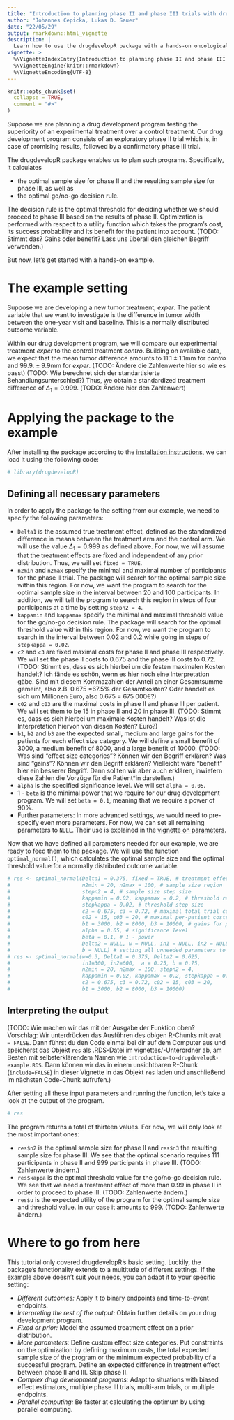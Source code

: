 ```yaml
---
title: "Introduction to planning phase II and phase III trials with drugdevelopR"
author: "Johannes Cepicka, Lukas D. Sauer"
date: "22/05/29"
output: rmarkdown::html_vignette
description: |
  Learn how to use the drugdevelopR package with a hands-on oncological example.
vignette: >
  %\VignetteIndexEntry{Introduction to planning phase II and phase III trials with drugdevelopR}
  %\VignetteEngine{knitr::rmarkdown}
  %\VignetteEncoding{UTF-8}
---
```


```r
knitr::opts_chunk$set(
  collapse = TRUE,
  comment = "#>"
)
```

Suppose we are planning a drug development program testing the superiority of an experimental treatment over a control treatment. Our  drug development program consists of an exploratory phase II trial which is, in case of promising results, followed by a confirmatory phase III trial.

The drugdevelopR package enables us to plan such programs. Specifically, it calculates

* the optimal sample size for phase II and the resulting sample size for phase III, as well as
* the optimal go/no-go decision rule.

The decision rule is the optimal threshold for deciding whether we should proceed to phase III based on the results of phase II. Optimization is performed with respect to a utility function which takes the program's cost, its success probability and its benefit for the patient into account. (TODO: Stimmt das? Gains oder benefit? Lass uns überall den gleichen Begriff verwenden.)

But now, let's get started with a hands-on example.

# The example setting

Suppose we are developing a new tumor treatment, *exper*. The patient variable that we want to investigate is the difference in tumor width between the one-year visit and baseline. This is a normally distributed outcome variable.

Within our drug development program, we will compare our experimental treatment *exper* to the control treatment *contro*. Building on available data, we expect that the mean tumor difference amounts to $11.1±1.1 \mathrm{mm}$ for *contro* and $99.9.±9.9 \mathrm{mm}$ for *exper*. (TODO: Ändere die Zahlenwerte hier so wie es passt) (TODO: Wie berechnet sich der standartisierte Behandlungsunterschied?) Thus, we obtain a standardized treatment difference of $\Delta_1 = 0.999$. (TODO: Ändere hier den Zahlenwert)

# Applying the package to the example

After installing the package according to the [installation instructions](https://sterniii3.github.io/drugdevelopR/#Installation), we can load it using the following code:
```r
# library(drugdevelopR)
```

## Defining all necessary parameters

In order to apply the package to the setting from our example, we need to specify the following parameters:

* `Delta1` is the assumed true treatment effect, defined as the standardized difference in means between the treatment arm and the control arm. We will use the value $\Delta_1 = 0.999$ as defined above. For now, we will assume that the treatment effects are fixed and independent of any prior distribution. Thus, we will set `fixed = TRUE`.
* `n2min` and `n2max` specify the minimal and maximal number of participants for the phase II trial. The package will search for the optimal sample size within this region. For now, we want the program to search for the optimal sample size in the interval between 20 and 100 participants. In addition, we will tell the program to search this region in steps of four participants at a time by setting `stepn2 = 4`.
* `kappamin` and `kappamax` specify the minimal and maximal threshold value for the go/no-go decision rule. The package will search for the optimal threshold value within this region. For now, we want the program to search in the interval between 0.02 and 0.2 while going in steps of `stepkappa = 0.02`.
* `c2` and `c3` are fixed maximal costs for phase II and phase III respectively. We will set the phase II costs to 0.675 and the phase III costs to 0.72. (TODO: Stimmt es, dass es sich hierbei um die festen maximalen Kosten handelt? Ich fände es schön, wenn es hier noch eine Interpretation gäbe. Sind mit diesem Kommazahlen der Anteil an einer Gesamtsumme gemeint, also z.B. 0.675 =67.5% der Gesamtkosten? Oder handelt es sich um Millionen Euro, also 0.675 = 675 000€?)
* `c02` and `c03` are the maximal costs in phase II and phase III per patient. We will set them to be 15 in phase II and 20 in phase III. (TODO: Stimmt es, dass es sich hierbei um maximale Kosten handelt? Was ist die Interpretation hiervon von diesen Kosten? Euro?)
* `b1`, `b2` and `b3` are the expected small, medium and large gains for the patients for each effect size category. We will define a small benefit of 3000, a medium benefit of 8000, and a large benefit of 10000. (TODO: Was sind "effect size categories"? Können wir den Begriff erklären? Was sind "gains"? Können wir den Begriff erklären? Vielleicht wäre "benefit" hier ein besserer Begriff. Dann sollten wir aber auch erklären, inwiefern diese Zahlen die Vorzüge für die Patient*in darstellen.)
* `alpha` is the specified significance level. We will set `alpha = 0.05`.
* 1 - `beta` is the minimal power that we require for our drug development program. We will set `beta = 0.1`, meaning that we require a power of 90%.
* Further parameters: In more advanced settings, we would need to pre-specify even more parameters. For now, we can set all remaining parameters to `NULL`. Their use is explained in the [vignette on parameters](vignette-parameters.html).

Now that we have defined all parameters needed for our example, we are ready to feed them to the package. We will use the function `optimal_normal()`, which calculates the optimal sample size and the optimal threshold value for a normally distributed outcome variable.
```r
# res <- optimal_normal(Delta1 = 0.375, fixed = TRUE, # treatment effect
#                       n2min = 20, n2max = 100, # sample size region
#                       stepn2 = 4, # sample size step size
#                       kappamin = 0.02, kappamax = 0.2, # threshold region
#                       stepkappa = 0.02, # threshold step size
#                       c2 = 0.675, c3 = 0.72, # maximal total trial costs
#                       c02 = 15, c03 = 20, # maximal per-patient costs
#                       b1 = 3000, b2 = 8000, b3 = 10000, # gains for patients
#                       alpha = 0.05, # significance level
#                       beta = 0.1, # 1 - power
#                       Delta2 = NULL, w = NULL, in1 = NULL, in2 = NULL, a = NULL,
#                       b = NULL) # setting all unneeded parameters to NULL
# res <- optimal_normal(w=0.3, Delta1 = 0.375, Delta2 = 0.625, 
#                       in1=300, in2=600,  a = 0.25, b = 0.75,  
#                       n2min = 20, n2max = 100, stepn2 = 4,
#                       kappamin = 0.02, kappamax = 0.2, stepkappa = 0.02,      #                       alpha = 0.05, beta = 0.1,  
#                       c2 = 0.675, c3 = 0.72, c02 = 15, c03 = 20,  
#                       b1 = 3000, b2 = 8000, b3 = 10000) 
```

## Interpreting the output

(TODO: Wie machen wir das mit der Ausgabe der Funktion oben? Vorschlag: Wir unterdrücken das Ausführen des obigen R-Chunks mit `eval = FALSE`. Dann führst du den Code einmal bei dir auf dem Computer aus und speicherst das Objekt `res` als .RDS-Datei im vignettes/-Unterordner ab, am Besten mit selbsterklärendem Namen wie `introduction-to-drugdevelopR-example.RDS`. Dann können wir das in einem unsichtbaren R-Chunk (`include=FALSE`) in dieser Vignette in das Objekt `res` laden und anschließend im nächsten Code-Chunk aufrufen.)

After setting all these input parameters and running the function, let's take a look at the output of the program.

```r
# res
```


The program returns a total of thirteen values. For now, we will only look at the most important ones:

* `res$n2` is the optimal sample size for phase II and `res$n3` the resulting sample size for phase III. We see that the optimal scenario requires 111 participants in phase II and 999 participants in phase III. (TODO: Zahlenwerte ändern.)
* `res$kappa` is the optimal threshold value for the go/no-go decision rule. We see that we need a treatment effect of more than 0.99 in phase II in order to proceed to phase III. (TODO: Zahlenwerte ändern.)
* `res$u` is the expected utility of the program for the optimal sample size and threshold value. In our case it amounts to 999. (TODO: Zahlenwerte ändern.)


# Where to go from here

This tutorial only covered drugdevelopR's basic setting. Luckily, the package's functionality extends to a multitude of different settings. If the example above doesn't suit your needs, you can adapt it to your specific setting:

* *Different outcomes:* Apply it to binary endpoints and time-to-event endpoints.
* *Interpreting the rest of the output:* Obtain further details on your drug development program.
* *Fixed or prior:* Model the assumed treatment effect on a prior distribution.
* *More parameters:* Define custom effect size categories. Put constraints on the optimization by defining maximum costs, the total expected sample size of the program or the minimum expected probability of a successful program. Define an expected difference in treatment effect between phase II and III. Skip phase II.
* *Complex drug development programs:* Adapt to situations with biased effect estimators, multiple phase III trials, multi-arm trials, or multiple endpoints.
* *Parallel computing:* Be faster at calculating the optimum by using parallel computing.